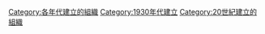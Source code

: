 {{Commons cat|Organizations established in the 1930s}}

[[Category:各年代建立的組織|Category:各年代建立的組織]]
[[Category:1930年代建立|Category:1930年代建立]]
[[Category:20世紀建立的組織|Category:20世紀建立的組織]]